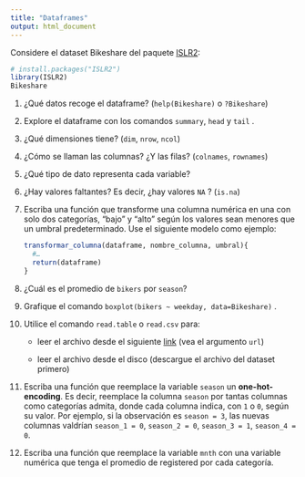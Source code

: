 ```yaml
---
title: "Dataframes"
output: html_document
---
```


Considere el dataset Bikeshare del paquete [ISLR2](https://cran.rstudio.com/web/packages/ISLR2/index.html):

``` R
# install.packages("ISLR2")
library(ISLR2)
Bikeshare
```

1.  ¿Qué datos recoge el dataframe? (`help(Bikeshare)` o `?Bikeshare`)

2.  Explore el dataframe con los comandos `summary`, `head` y `tail` .

3.  ¿Qué dimensiones tiene? (`dim`, `nrow`, `ncol`)

4.  ¿Cómo se llaman las columnas? ¿Y las filas? (`colnames`, `rownames`)

5.  ¿Qué tipo de dato representa cada variable?

6.  ¿Hay valores faltantes? Es decir, ¿hay valores `NA` ? (`is.na`)

7.  Escriba una función que transforme una columna numérica en una con solo dos categorías, "bajo" y "alto" según los valores sean menores que un umbral predeterminado. Use el siguiente modelo como ejemplo:

    ``` R
    transformar_columna(dataframe, nombre_columna, umbral){ 
      #…
      return(dataframe)
    }
    ```

8.  ¿Cuál es el promedio de `bikers` por `season`?

9.  Grafique el comando `boxplot(bikers ~ weekday, data=Bikeshare)` .

10. Utilice el comando `read.table` o `read.csv` para:

    -   leer el archivo desde el siguiente [link](https://github.com/anevolbap/modulo-nivelador-programacion/blob/master/bikeshare.csv) (vea el argumento `url`)

    -   leer el archivo desde el disco (descargue el archivo del dataset primero)

11. Escriba una función que reemplace la variable `season` un **one-hot-encoding**. Es decir, reemplace la columna `season` por tantas columnas como categorías admita, donde cada columna indica, con `1` o `0`, según su valor. Por ejemplo, si la observación es `season = 3`, las nuevas columnas valdrían `season_1 = 0`, `season_2 = 0`, `season_3 = 1`, `season_4 = 0`.

12. Escriba una función que reemplace la variable `mnth` con una variable numérica que tenga el promedio de registered por cada categoría.

``` r
```
